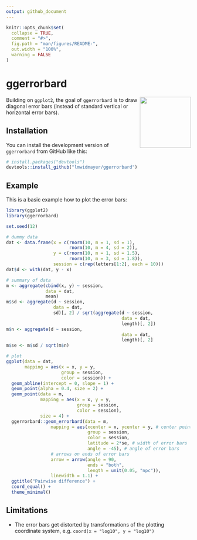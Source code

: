 ```yaml
---
output: github_document
---
```


<!-- README.md is generated from README.Rmd. Please edit that file -->

```r
knitr::opts_chunk$set(
  collapse = TRUE,
  comment = "#>",
  fig.path = "man/figures/README-",
  out.width = "100%",
  warning = FALSE
)
```

# ggerrorbard

<!-- badges: start -->
<!-- badges: end -->

<img src="man/figures/logo.svg" align="right" height="139" />

Building on `ggplot2`, the goal of `ggerrorbard` is to draw diagonal error bars (instead of standard vertical or horizontal error bars). 

## Installation

You can install the development version of `ggerrorbard` from GitHub like this:

``` r
# install.packages("devtools")
devtools::install_github("lmwidmayer/ggerrorbard")
```

## Example

This is a basic example how to plot the error bars:

```r
library(ggplot2)
library(ggerrorbard)

set.seed(12)

# dummy data
dat <- data.frame(x = c(rnorm(10, m = 1, sd = 1), 
                        rnorm(10, m = 4, sd = 2)), 
                  y = c(rnorm(10, m = 1, sd = 1.5),
                        rnorm(10, m = 3, sd = 1.8)),
                  session = c(rep(letters[1:2], each = 10)))
dat$d <- with(dat, y - x)

# summary of data
m <- aggregate(cbind(x, y) ~ session, 
               data = dat, 
               mean)
m$sd <- aggregate(d ~ session, 
                  data = dat, 
                  sd)[, 2] / sqrt(aggregate(d ~ session, 
                                            data = dat, 
                                            length)[, 2])
m$n <- aggregate(d ~ session, 
                                            data = dat, 
                                            length)[, 2]
m$se <- m$sd / sqrt(m$n)

# plot
ggplot(data = dat,
       mapping = aes(x = x, y = y,
                     group = session,
                     color = session)) +
  geom_abline(intercept = 0, slope = 1) +
  geom_point(alpha = 0.4, size = 2) +
  geom_point(data = m,
             mapping = aes(x = x, y = y,
                           group = session,
                           color = session),
             size = 4) +
  ggerrorbard::geom_errorbard(data = m,
                 mapping = aes(xcenter = x, ycenter = y, # center points of error bars
                               group = session,
                               color = session,
                               latitude = 2*se, # width of error bars
                               angle = -45), # angle of error bars
                 # arrows on ends of error bars
                 arrow = arrow(angle = 90, 
                               ends = "both", 
                               length = unit(0.05, "npc")),
                 linewidth = 1.1) +
  ggtitle("Pairwise difference") +
  coord_equal() +
  theme_minimal()
```

## Limitations

- The error bars get distorted by transformations of the plotting coordinate system, e.g. `coord(x = "log10", y = "log10")`

<!--
You'll still need to render `README.Rmd` regularly, to keep `README.md` up-to-date. `devtools::build_readme()` is handy for this.
-->

